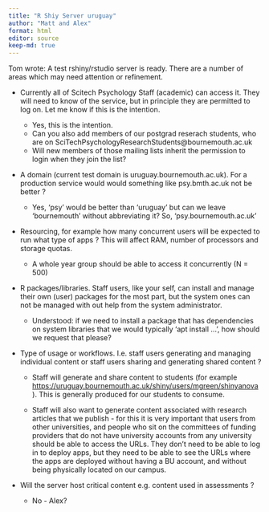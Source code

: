 ```yaml
---
title: "R Shiy Server uruguay"
author: "Matt and Alex"
format: html
editor: source
keep-md: true
---
```


Tom wrote: A test rshiny/rstudio server is ready. There are a number of areas
which may need attention or refinement.

* Currently all of Scitech Psychology Staff (academic) can access
   it. They will need to know of the service, but in principle they
   are permitted to log on. Let me know if this is the intention.
   
   * Yes, this is the intention. 
   * Can you also add members of our postgrad reserach students, who are on  SciTechPsychologyResearchStudents@bournemouth.ac.uk
   * Will new members of those mailing lists inherit the permission to login when they join the list?

* A domain (current test domain is uruguay.bournemouth.ac.uk). For a
   production service would would something like psy.bmth.ac.uk not be
   better ?
   
   * Yes, 'psy' would be better than 'uruguay' but can we leave 
   'bournemouth' without abbreviating it? So, 'psy.bournemouth.ac.uk'

* Resourcing, for example how many concurrent users will be expected
   to run what type of apps ? This will affect RAM, number of
   processors and storage quotas.
   
   * A whole year group should be able to access it concurrently (N = 500) 

* R packages/libraries. Staff users, like your self, can install and
   manage their own (user) packages for the most part, but the system
   ones can not be managed with out help from the system
   administrator.
   
   * Understood: if we need to install a package that has dependencies on 
   system libraries that we would typically 'apt install ...', 
   how should we request that please? 
   
* Type of usage or workflows. I.e. staff users generating and
   managing individual content or staff users sharing and generating
   shared content ?
   
   * Staff will generate and share content to students (for example [https://uruguay.bournemouth.ac.uk/shiny/users/mgreen/shinyanova](https://uruguay.bournemouth.ac.uk/shiny/users/mgreen/shinyanova) ). This is generally produced for our students to consume.
   
   * Staff will also want to generate content associated with research articles that we publish - for this it is very important that users from other universities, and people who sit on the committees of funding providers that do not have university accounts from any university should be able to access the URLs. They don't need to be able to log in to deploy apps, but they need to be able to see the URLs where the apps are deployed without having a BU account, and without being physically located on our campus.

* Will the server host critical content e.g. content used in
   assessments ?
   
   * No - Alex?
